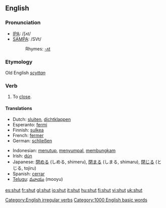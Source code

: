 ==English==

===Pronunciation===
*[[International Phonetic Alphabet|IPA]]: /ʃʌt/
*[[SAMPA]]: /SVt/
*:Rhymes: [[Rhymes:English:-ʌt|-ʌt]]
===Etymology===
Old English ''[[scyttan]]''
===Verb===
[[Category:English irregular verbs]]
{{en-verb2|'''to shut'''|'''[[shuts]]'''|'''shut'''|'''shut'''|'''[[shutting]]'''}}

# To [[close]].

====Translations====
{{top}}
*Dutch: [[sluiten]], [[dichtklappen]]
*Esperanto: [[fermi]]
*Finnish: [[sulkea]]
*French: [[fermer]]
*German: [[schließen]]
{{mid}}
*Indonesian: [[tutup|menutup]], [[sumpal|menyumpal]], [[bungkam|membungkam]]
*Irish: [[dún]]
*Japanese: [[閉める]] (しめる, shimeru), [[閉まる]] (しまる, shimaru), [[閉じる]] (とじる, tojiru)
*Spanish: [[cerrar]]
*[[Telugu]]: [[మూయు]] (mooyu)
{{bottom}}

[[Category:1000 English basic words]]

[[es:shut]]
[[fr:shut]]
[[gl:shut]]
[[io:shut]]
[[it:shut]]
[[hu:shut]]
[[fi:shut]]
[[vi:shut]]
[[uk:shut]]